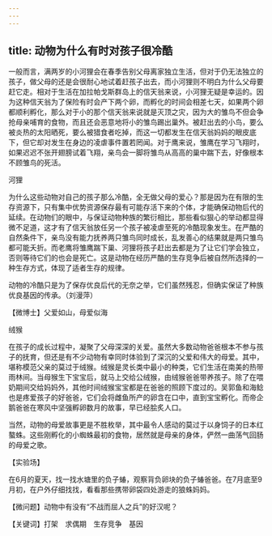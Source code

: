 ```yaml
---
---
---
```

title: 动物为什么有时对孩子很冷酷
---




一般而言，满两岁的小河狸会在春季告别父母离家独立生活，但对于仍无法独立的孩子，做父母的还是会很耐心地试着赶孩子出去，而小河狸则不明白为什么父母要赶它走。相对于生活在加拉帕戈斯群岛上的信天翁来说，小河狸无疑是幸运的。因为这种信天翁为了保险有时会产下两个卵，而孵化的时间会相差七天，如果两个卵都顺利孵化，那么对于小的那个信天翁来说就是灭顶之灾，因为大的雏鸟不但会争抢母亲哺育的食物，而且还会恶意地将小的雏鸟踢出巢外。被赶出去的小鸟，要么被炎热的太阳晒死，要么被猎食者吃掉，而这一切都发生在信天翁妈妈的眼皮底下，但它却对发生在身边的凌虐事件置若罔闻。对于鹰来说，雏鹰在学习飞翔时，如果迟迟不张开翅膀试着飞翔，亲鸟会一脚将雏鸟从高高的巢中踹下去，好像根本不顾雏鸟的死活。



河狸



为什么这些动物对自己的孩子那么冷酷，全无做父母的爱心？那是因为在有限的生存资源下，只有集中优势资源保存最有可能存活下来的个体，才能确保动物后代的延续。在动物们的眼中，与保证动物种族的繁衍相比，那些看似狠心的举动都显得微不足道，这才有了信天翁放任另一个孩子被凌虐至死的冷酷现象发生。在严酷的自然条件下，亲鸟没有能力抚养两只雏鸟同时成长，乱发善心的结果就是两只雏鸟都可能夭折。而老鹰将雏鹰踹下巢、河狸将孩子赶出去都是为了让它们学会独立，否则等待它们的也会是死亡。这是动物在经历严酷的生存竞争后被自然所选择的一种生存方式，体现了适者生存的规律。

动物的冷酷只是为了保存优良后代的无奈之举，它们虽然残忍，但确实保证了种族优良基因的传承。（刘漫萍）





【微博士】父爱如山，母爱似海

绒猴



在孩子的成长过程中，凝聚了父母深深的关爱。虽然大多数动物爸爸根本不参与孩子的抚育，但还是有不少动物有幸同时体验到了深沉的父爱和伟大的母爱。其中，堪称模范父亲的莫过于绒猴。绒猴是灵长类中最小的种类，它们生活在南美的热带雨林间。当母猴生下宝宝后，就马上交给公绒猴，由绒猴爸爸带养孩子。除了在喂奶期间交给妈妈外，其他时间绒猴宝宝都是在爸爸的照顾下度过的。吴郭鱼和海鲶也是疼爱孩子的好爸爸，它们会将雌鱼所产的卵含在口中，直到宝宝孵化。而帝企鹅爸爸在寒风中坚强孵卵数月的故事，早已经脍炙人口。

当然，动物的母爱故事更是不胜枚举，其中最令人感动的莫过于以身饲子的日本红螯蛛。这些刚孵化的小蜘蛛最初的食物，居然就是母亲的身体，俨然一曲荡气回肠的母爱之歌。

【实验场】

在6月的夏天，找一找水塘里的负子蝽，观察背负卵块的负子蝽爸爸。在7月底至9月初，在户外仔细找找，看看那些携带卵袋四处游走的狼蛛妈妈。

【微问题】动物中有没有“不战而屈人之兵”的好汉呢？

【关键词】打架　求偶期　生存竞争　基因